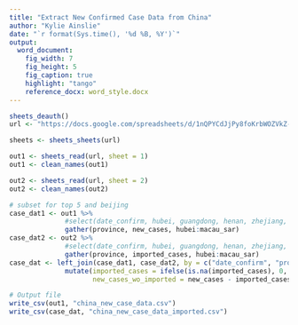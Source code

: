 ```yaml
---
title: "Extract New Confirmed Case Data from China"
author: "Kylie Ainslie"
date: "`r format(Sys.time(), '%d %B, %Y')`"
output:
  word_document:
    fig_width: 7
    fig_height: 5
    fig_caption: true
    highlight: "tango"
    reference_docx: word_style.docx
---
```


```r
sheets_deauth()
url <- "https://docs.google.com/spreadsheets/d/1nQPYCdJjPy8foKrbWOZVkZ-DacE-5ESGYe0xo-c7Hyk/edit#gid=0"

sheets <- sheets_sheets(url)

out1 <- sheets_read(url, sheet = 1)
out1 <- clean_names(out1)

out2 <- sheets_read(url, sheet = 2)
out2 <- clean_names(out2)
```

```r
# subset for top 5 and beijing
case_dat1 <- out1 %>% 
              #select(date_confirm, hubei, guangdong, henan, zhejiang, hunan, beijing) %>%
              gather(province, new_cases, hubei:macau_sar)
case_dat2 <- out2 %>% 
              #select(date_confirm, hubei, guangdong, henan, zhejiang, hunan, beijing) %>%
              gather(province, imported_cases, hubei:macau_sar) 
case_dat <- left_join(case_dat1, case_dat2, by = c("date_confirm", "province")) %>%
              mutate(imported_cases = ifelse(is.na(imported_cases), 0, imported_cases),
                     new_cases_wo_imported = new_cases - imported_cases)
```

```r
# Output file
write_csv(out1, "china_new_case_data.csv")
write_csv(case_dat, "china_new_case_data_imported.csv")
```